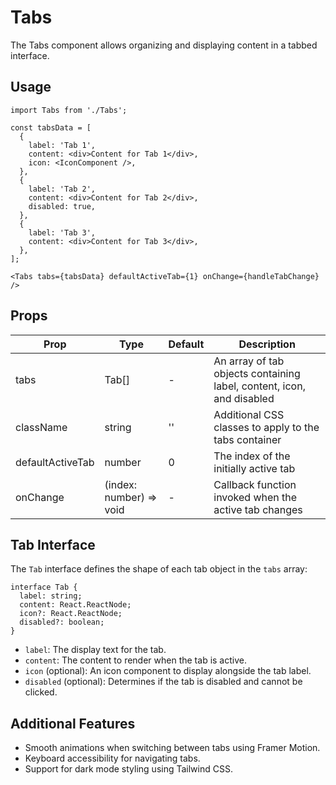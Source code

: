 # Tabs

The Tabs component allows organizing and displaying content in a tabbed interface.

## Usage

```tsx
import Tabs from './Tabs';

const tabsData = [
  {
    label: 'Tab 1',
    content: <div>Content for Tab 1</div>,
    icon: <IconComponent />,
  },
  {
    label: 'Tab 2',
    content: <div>Content for Tab 2</div>,
    disabled: true,
  },
  {
    label: 'Tab 3',
    content: <div>Content for Tab 3</div>,
  },
];

<Tabs tabs={tabsData} defaultActiveTab={1} onChange={handleTabChange} />
```

## Props

| Prop             | Type                  | Default | Description                                                           |
| ---------------- | --------------------- | ------- | --------------------------------------------------------------------- |
| tabs             | Tab[]                 | -       | An array of tab objects containing label, content, icon, and disabled |
| className        | string                | ''      | Additional CSS classes to apply to the tabs container                 |
| defaultActiveTab | number                | 0       | The index of the initially active tab                                 |
| onChange         | (index: number) => void | -       | Callback function invoked when the active tab changes                 |

## Tab Interface

The `Tab` interface defines the shape of each tab object in the `tabs` array:

```tsx
interface Tab {
  label: string;
  content: React.ReactNode;
  icon?: React.ReactNode;
  disabled?: boolean;
}
```

- `label`: The display text for the tab.
- `content`: The content to render when the tab is active.
- `icon` (optional): An icon component to display alongside the tab label.
- `disabled` (optional): Determines if the tab is disabled and cannot be clicked.

## Additional Features

- Smooth animations when switching between tabs using Framer Motion.
- Keyboard accessibility for navigating tabs.
- Support for dark mode styling using Tailwind CSS.